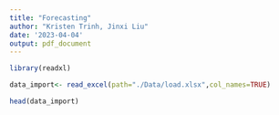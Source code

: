 ```yaml
---
title: "Forecasting"
author: "Kristen Trinh, Jinxi Liu"
date: '2023-04-04'
output: pdf_document
---
```


```r
library(readxl)
```


```r

data_import<- read_excel(path="./Data/load.xlsx",col_names=TRUE)

head(data_import)

```

